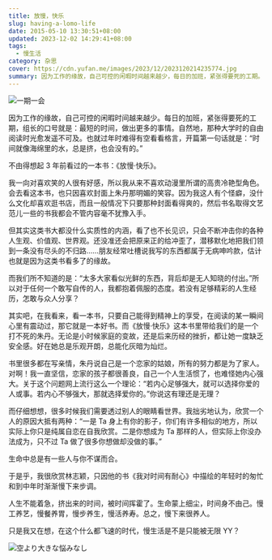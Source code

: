 ```yaml
---
title: 放慢，快乐
slug: having-a-lomo-life
date: 2015-05-10 13:30:51+08:00
updated: 2023-12-02 14:29:41+08:00
tags:
  - 慢生活
category: 杂思
cover: https://cdn.yufan.me/images/2023/12/2023120214235774.jpg
summary: 因为工作的缘故，自己可控的闲暇时间越来越少，每日的加班，紧张得要死的工期。组长的口号就是：最短的时间，做出更多的事情。自然地，那种大学时的自由阅读时光愈发遥不可及。
---
```


![一期一会](https://cdn.yufan.me/images/2023/12/2023120214271365.jpg)

<MusicPlayer id={492390949} />

因为工作的缘故，自己可控的闲暇时间越来越少。每日的加班，紧张得要死的工期，组长的口号就是：最短的时间，做出更多的事情。自然地，那种大学时的自由阅读时光愈发遥不可及。也就过年时难得有空看看格言，开篇第一句话就是：“时间就像海绵里的水，总是挤，也会没有的。”

不由得想起 3 年前看过的一本书：《放慢·快乐》。

我一向对喜欢笑的人很有好感，所以我从来不喜欢动漫里所谓的高贵冷艳型角色。会去看这本书，也只因喜欢封面上朱丹那明媚的笑容。因为我这人有个怪癖，没什么文化却喜欢逛书店，而且一般情况下只要那种封面看得爽的，然后书名取得文艺范儿一些的书我都会不管内容毫不犹豫入手。

但其实这类书大都没什么实质性的内涵，看了也不长见识，只会不断冲击你的各种人生观、价值观、世界观。还没准还会把原来正的给冲歪了，潜移默化地把我们领到一条没有尽头的不归路……朋友经常吐槽说我写的东西都属于无病呻吟款，估计也就是因为这类书看多了的缘故。

而我们所不知道的是：“太多大家看似光鲜的东西，背后却是无人知晓的付出。”所以对于任何一个敢写自传的人，我都抱着佩服的态度。若没有足够精彩的人生经历，怎敢与众人分享？

其实吧，在我看来，看一本书，只要自己能得到精神上的享受，在阅读的某一瞬间心里有震动过，那它就是一本好书。而《放慢·快乐》这本书里带给我们的是一个打不死的朱丹。无论是小时候家庭的变故，还是后来历经的挫折，都让她一度缺乏安全感。好在她总是乐观开朗，总能化灰暗为灿烂。

书里很多都在写亲情，朱丹说自己是一个恋家的姑娘，所有的努力都是为了家人。对啊！我一直坚信，恋家的孩子都很善良，自己一个人生活惯了，也难怪她内心强大。关于这个问题网上流行这么一个理论：“若内心足够强大，就可以选择你爱的人或事。若内心不够强大，那就选择爱你的。”你说这有理还是无理？

而仔细想想，很多时候我们需要透过别人的眼睛看世界。我拙劣地认为，欣赏一个人的原因大抵有两种：“一是 Ta 身上有你的影子，你们有许多相似的地方，所以实际上你只是纯属自恋在自我欣赏。二是你想成为 Ta 那样的人，但实际上你没办法成为，只不过 Ta 做了很多你想做却没做的事。”

生命中总是有一些人与你不谋而合。

于是乎，我很欣赏林志颖，只因他的书《我对时间有耐心》中描绘的年轻时的匆忙和到中年时渐渐慢下来步调。

人生不能着急，挤出来的时间，被时间挥霍了。生命蒙上细尘，时间身不由己。慢工养艺，慢餐养胃，慢步养生，慢活养寿。总之，慢下来很养人。

只是我又在想，在这个什么都飞速的时代，慢生活是不是只能被无限 YY？

![空より大きな悩みなし](https://cdn.yufan.me/images/2023/12/2023120214292360.jpg)

